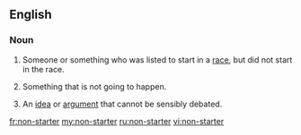 {{also|nonstarter}}
==English==

===Noun===
{{en-noun|head=[[non]]-[[starter]]}}

# Someone or something who was listed to start in a [[race]], but did not start in the race.
# {{lb|en|idiomatic}} Something that is not going to happen.
# An [[idea]] or [[argument]] that cannot be sensibly debated.

[[fr:non-starter]]
[[my:non-starter]]
[[ru:non-starter]]
[[vi:non-starter]]